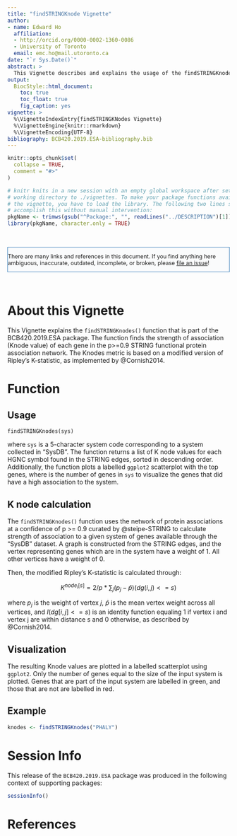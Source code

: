 ```yaml
---
title: "findSTRINGKnode Vignette"
author:
- name: Edward Ho
  affiliation: 
  - http://orcid.org/0000-0002-1360-0086
  - University of Toronto
  email: emc.ho@mail.utoronto.ca
date: "`r Sys.Date()`"
abstract: >
  This Vignette describes and explains the usage of the findSTRINGKnode function.
output:
  BiocStyle::html_document:
    toc: true
    toc_float: true
    fig_caption: yes
vignette: >
  %\VignetteIndexEntry{findSTRINGKNodes Vignette}
  %\VignetteEngine{knitr::rmarkdown}
  %\VignetteEncoding{UTF-8}
bibliography: BCB420.2019.ESA-bibliography.bib
---
```


<!--- this inline style supports diff-like highlighting -->
<style>
  .add {
    color: #22863a;
    background-color: #f0fff4;
  }
  .del {
    color: #b31d28;
    background-color: #ffeef0;
  }
</style>


```r
knitr::opts_chunk$set(
  collapse = TRUE,
  comment = "#>"
)

# knitr knits in a new session with an empty global workspace after setting its
# working directory to ./vignettes. To make your package functions available in
# the vignette, you have to load the library. The following two lines should
# accomplish this without manual intervention:
pkgName <- trimws(gsub("^Package:", "", readLines("../DESCRIPTION")[1]))
library(pkgName, character.only = TRUE)

```

&nbsp;

<div style="font-size:90%;border:solid 1px #337ab7;background-color:#FAFBFC;margin-right:0px;">
There are many links and references in this document. If you find anything here
ambiguous, inaccurate, outdated, incomplete, or broken, please
[file an issue](https://github.com/hyginn/BCB420.2019.ESA/issues)!
</div>

&nbsp;

# About this Vignette

This Vignette explains the `findSTRINGKnodes()` function that is part of the BCB420.2019.ESA package. The function finds the strength of association (Knode value) of each gene in the p>=0.9 STRING functional protein association network. The Knodes metric is based on a modified version of Ripley's K-statistic, as implemented by @Cornish2014.

# Function

## Usage

`findSTRINGKnodes(sys)`

where `sys` is a 5-character system code corresponding to a system collected in "SysDB". The function returns a list of K node values for each HGNC symbol found in the STRING edges, sorted in descending order. Additionally, the function plots a labelled `ggplot2` scatterplot with the top \emph{n} genes, where \emph{n} is the number of genes in `sys` to visualize the genes that did have a high association to the system.

## K node calculation

The `findSTRINGKnodes()` function uses the network of protein associations at a confidence of p >= 0.9 curated by @steipe-STRING to calculate strength of association to a given system of genes available through the "SysDB" dataset. A graph is constructed from the STRING edges, and the vertex representing genes which are in the system have a weight of 1. All other vertices have a weight of 0. 

Then, the modified Ripley's K-statistic is calculated through:

$$K^{node_i[s]} = 2/p * \sum_j(p_j - \bar{p}) (dg(i,j)<=s)$$

where $p_j$ is the weight of vertex $j$, $\bar{p}$ is the mean vertex weight across all vertices, and $I(dg[i,j]<=s)$ is an identity function equaling 1 if vertex i and vertex j are within distance s and 0 otherwise, as described by @Cornish2014.

## Visualization

The resulting Knode values are plotted in a labelled scatterplot using `ggplot2`. Only the number of genes equal to the size of the input system is plotted. Genes that are part of the input system are labelled in green, and those that are not are labelled in red.

## Example

```r
knodes <- findSTRINGKnodes("PHALY")
```

# Session Info

This release of the `BCB420.2019.ESA` package was produced in the following context of supporting packages:

```r
sessionInfo()
```

<!-- the bibliography appears at the end of the page -->
# References


<!-- End -->
